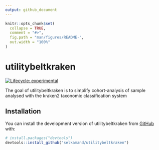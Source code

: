 ```yaml
---
output: github_document
---
```


<!-- README.md is generated from README.Rmd. Please edit that file -->

```r
knitr::opts_chunk$set(
  collapse = TRUE,
  comment = "#>",
  fig.path = "man/figures/README-",
  out.width = "100%"
)
```

# utilitybeltkraken

<!-- badges: start -->
[![Lifecycle: experimental](https://img.shields.io/badge/lifecycle-experimental-orange.svg)](https://lifecycle.r-lib.org/articles/stages.html#experimental)
<!-- badges: end -->

The goal of utilitybeltkraken is to simplify cohort-analysis of sample analysed with the kraken2 taxonomic classification system

## Installation

You can install the development version of utilitybeltkraken from [GitHub](https://github.com/) with:

``` r
# install.packages("devtools")
devtools::install_github("selkamand/utilitybeltkraken")
```
